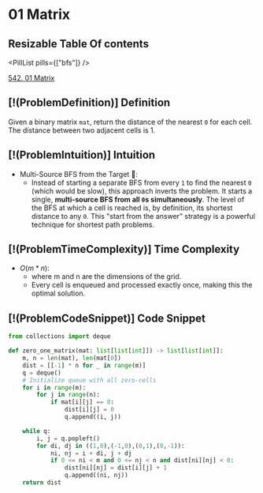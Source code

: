 # 01 Matrix

## Resizable Table Of contents

<DifficultyBadge difficulty="medium" />

<PillList pills={["bfs"]} />

[542. 01 Matrix](https://leetcode.com/problems/01-matrix)

## [!(ProblemDefinition)] Definition

Given a binary matrix `mat`, return the distance of the nearest `0` for each cell. The distance between two adjacent cells is 1.

## [!(ProblemIntuition)] Intuition

- Multi-Source BFS from the Target 🎯:
    - Instead of starting a separate BFS from every `1` to find the nearest `0` (which would be slow), this approach inverts the problem. It starts a single, **multi-source BFS from all `0`s simultaneously**. The level of the BFS at which a cell is reached is, by definition, its shortest distance to any `0`. This "start from the answer" strategy is a powerful technique for shortest path problems.

## [!(ProblemTimeComplexity)] Time Complexity

- $O(m * n)$:
    - where m and n are the dimensions of the grid.
    - Every cell is enqueued and processed exactly once, making this the optimal solution.

## [!(ProblemCodeSnippet)] Code Snippet

```python meta="source=problems/542-01-matrix/solution.py"
from collections import deque

def zero_one_matrix(mat: list[list[int]]) -> list[list[int]]:
    m, n = len(mat), len(mat[0])
    dist = [[-1] * n for _ in range(m)]
    q = deque()
    # Initialize queue with all zero-cells
    for i in range(m):
        for j in range(n):
            if mat[i][j] == 0:
                dist[i][j] = 0
                q.append((i, j))

    while q:
        i, j = q.popleft()
        for di, dj in ((1,0),(-1,0),(0,1),(0,-1)):
            ni, nj = i + di, j + dj
            if 0 <= ni < m and 0 <= nj < n and dist[ni][nj] < 0:
                dist[ni][nj] = dist[i][j] + 1
                q.append((ni, nj))
    return dist
```


